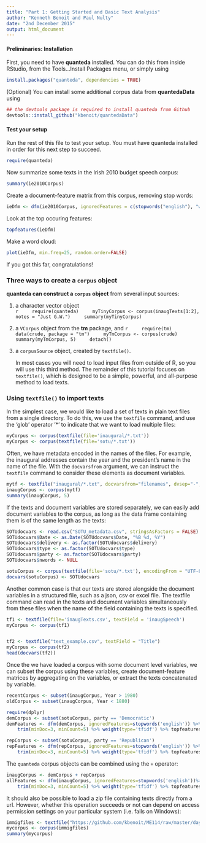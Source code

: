 ```yaml
---
title: "Part 1: Getting Started and Basic Text Analysis"
author: "Kenneth Benoit and Paul Nulty"
date: "2nd December 2015"
output: html_document
---
```


#### Preliminaries: Installation

First, you need to have **quanteda** installed.  You can do this from inside RStudio, from the Tools...Install Packages menu, or simply using
```r
install.packages("quanteda", dependencies = TRUE)
```

(Optional) You can install some additional corpus data from **quantedaData** using

```r
## the devtools package is required to install quanteda from Github
devtools::install_github("kbenoit/quantedaData")
```


#### Test your setup

Run the rest of this file to test your setup.  You must have quanteda installed in order for this next step to succeed.
```r
require(quanteda)
```

Now summarize some texts in the Irish 2010 budget speech corpus:
```r
summary(ie2010Corpus)
```

Create a document-feature matrix from this corpus, removing stop words:
```r
ieDfm <- dfm(ie2010Corpus, ignoredFeatures = c(stopwords("english"), "will"), stem = TRUE)
```

Look at the top occuring features:
```r
topfeatures(ieDfm)
```

Make a word cloud:
```r
plot(ieDfm, min.freq=25, random.order=FALSE)
```

If you got this far, congratulations!


### Three ways to create a `corpus` object

**quanteda can construct a `corpus` object** from several input sources:

1.  a character vector object  
    ```r
    require(quanteda)
    myTinyCorpus <- corpus(inaugTexts[1:2], notes = "Just G.W.")
    summary(myTinyCorpus)
    ```
    
2.  a `VCorpus` object from the **tm** package, and
    ```r
    require(tm)
    data(crude, package = "tm")
    myTmCorpus <- corpus(crude)
    summary(myTmCorpus, 5)
    detach()
    ```

3.  a `corpusSource` object, created by `textfile()`.

    In most cases you will need to load input files from outside of R, so you will use this third method.  The remainder of this tutorial focuses on `textfile()`, which is designed to be a simple, powerful, and all-purpose method to load texts.

### Using `textfile()` to import texts

In the simplest case, we would like to load a set of texts in plain text files from a single directory. To do this, we use the `textfile` command, and use the 'glob' operator '*' to indicate that we want to load multiple files:

```r
myCorpus <- corpus(textfile(file='inaugural/*.txt'))
myCorpus <- corpus(textfile(file='sotu/*.txt'))
```

Often, we have metadata encoded in the names of the files. For example, the inaugural addresses contain the year and the president's name in the name of the file. With the `docvarsfrom` argument, we can instruct the `textfile` command to consider these elements as document variables.

```r
mytf <- textfile("inaugural/*.txt", docvarsfrom="filenames", dvsep="-", docvarnames=c("Year", "President"))
inaugCorpus <- corpus(mytf)
summary(inaugCorpus, 5)
```

If the texts and document variables are stored separately, we can easily add document variables to the corpus, as long as the data frame containing them is of the same length as the texts:

```r
SOTUdocvars <- read.csv("SOTU_metadata.csv", stringsAsFactors = FALSE)
SOTUdocvars$Date <- as.Date(SOTUdocvars$Date, "%B %d, %Y")
SOTUdocvars$delivery <- as.factor(SOTUdocvars$delivery)
SOTUdocvars$type <- as.factor(SOTUdocvars$type)
SOTUdocvars$party <- as.factor(SOTUdocvars$party)
SOTUdocvars$nwords <- NULL

sotuCorpus <- corpus(textfile(file='sotu/*.txt'), encodingFrom = "UTF-8-BOM")
docvars(sotuCorpus) <- SOTUdocvars
```

Another common case is that our texts are stored alongside the document variables in a structured file, such as a json, csv or excel file. The textfile command can read in the texts and document variables simultaneously from these files when the name of the field containing the texts is specified.
```r
tf1 <- textfile(file='inaugTexts.csv', textField = 'inaugSpeech')
myCorpus <- corpus(tf1)


tf2 <- textfile("text_example.csv", textField = "Title")
myCorpus <- corpus(tf2)
head(docvars(tf2))
```

Once the we have loaded a corpus with some document level variables, we can subset the corpus using these variables, create document-feature matrices by aggregating on the variables, or extract the texts concatenated by variable.

```r
recentCorpus <- subset(inaugCorpus, Year > 1980)
oldCorpus <- subset(inaugCorpus, Year < 1880)

require(dplyr)
demCorpus <- subset(sotuCorpus, party == 'Democratic')
demFeatures <- dfm(demCorpus, ignoredFeatures=stopwords('english')) %>%
    trim(minDoc=3, minCount=5) %>% weight(type='tfidf') %>% topfeatures

repCorpus <- subset(sotuCorpus, party == 'Republican') 
repFeatures <- dfm(repCorpus, ignoredFeatures=stopwords('english')) %>%
    trim(minDoc=3, minCount=5) %>% weight(type='tfidf') %>% topfeatures
```

The `quanteda` corpus objects can be combined using the `+` operator:
```r
inaugCorpus <- demCorpus + repCorpus
allFeatures <- dfm(inaugCorpus, ignoredFeatures=stopwords('english'))%>%
    trim(minDoc=3, minCount=5) %>% weight(type='tfidf') %>% topfeatures

```

It should also be possible to load a zip file containing texts directly from a url. However, whether this operation succeeds or not can depend on access permission settings on your particular system (i.e. fails on Windows):

```r
immigfiles <- textfile("https://github.com/kbenoit/ME114/raw/master/day8/UKimmigTexts.zip")
mycorpus <- corpus(immigfiles)
summary(mycorpus)
```






